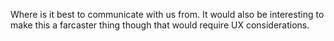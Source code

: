
Where is it best to communicate with us from. It would also be interesting to make this a farcaster thing though that would require UX considerations.